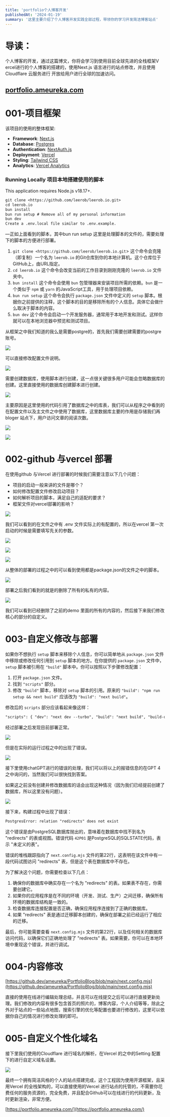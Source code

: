 ```yaml
---
title: 'portfolio个人博客开发'
publishedAt: '2024-01-19'
summary: '这里主要介绍了个人博客开发实践全部过程，带领你的学习开发简洁博客站点'
---
```


# 导读：

个人博客的开发，通过这篇博文，你将会学习到使用目前全球先进的全栈框架V ercel进行的个人博客的搭建的，使用Next.js 语言进行的站点修改，并且使用Cloudflare 云服务进行
开放给用户进行全球的加速访问。

## [portfolio.ameureka.com](https://portfolio.ameureka.com/)

# **001-项目框架**

该项目的使用的整体框架:

* **Framework**: [Next.js](https://nextjs.org/)
* **Database**: [Postgres](https://vercel.com/postgres)
* **Authentication**: [NextAuth.js](https://next-auth.js.org/)
* **Deployment**: [Vercel](https://vercel.com/)
* **Styling**: [Tailwind CSS](https://tailwindcss.com/)
* **Analytics**: [Vercel Analytics](https://vercel.com/analytics)

### Running Locally 项目本地搭建使用的脚本

This application requires Node.js v18.17+.

```txt
git clone <https://github.com/leerob/leerob.io.git>
cd leerob.io
bun install
bun run setup # Remove all of my personal information
bun dev
Create a .env.local file similar to .env.example.
```

—正如上面看到的脚本，其中bun run setup 这里是处理脚本的文件的，需要处理下的脚本的方便进行部署。

1. `git clone <https://github.com/leerob/leerob.io.git`> 这个命令会克隆（即复制）一个名为 `leerob.io` 的Git仓库到你的本地计算机。这个仓库位于GitHub上，由URL指定。
2. `cd leerob.io` 这个命令会改变当前的工作目录到刚刚克隆的 `leerob.io` 文件夹中。
3. `bun install` 这个命令会使用 `bun` 包管理器来安装项目所需的依赖。`bun` 是一个类似于 `npm` 或 `yarn` 的JavaScript工具，用于处理项目依赖。
4. `bun run setup` 这个命令会执行 `package.json` 文件中定义的 `setup` 脚本。根据你之前提供的注释，这个脚本的目的是移除所有的个人信息。具体它会做什么取决于脚本的内容。
5. `bun dev` 这个命令会启动一个开发服务器，通常用于本地开发和测试。这样你就可以在本地浏览器中预览和测试项目。

从框架之中我们知道的我么是需要postgre的，首先我们需要创建需要的postgre 账号。

![](https://picdata.ameureka.com/makeportfilio%2FUntitled.png)

可以直接修改配置文件说明。

![](https://picdata.ameureka.com/makeportfilio%2FUntitled%201.png)

需要创建数据库，使用脚本进行创建，这一点很关键很多用户可能会忽略数据库的创建。这里直接使用的数据库创建脚本进行创建。

![](https://picdata.ameureka.com/makeportfilio%2FUntitled%204.png)

主要原因是这里使用的代码引用了数据库之中的库表，我们可以从程序之中看到的在配置文件以及主文件之中使用了数据库，这里数据库主要的作用是存储我们再bloger 站点下，用户访问文章的阅读次数。

![](https://picdata.ameureka.com/makeportfilio%2FUntitled%205.png)

![](https://picdata.ameureka.com/makeportfilio%2FUntitled%206.png)

# **002-github 与vercel 部署**

在使用github 与Vercel 进行部署的时候我们需要注意以下几个问题：

* 项目的启动一般来讲的文件是哪个？
* 如何修改配置文件修改启动项目？
* 如何解析项目的脚本，满足自己的适配的要求？
* 框架文件对vercel部署的影响？

![](https://picdata.ameureka.com/makeportfilio%2FUntitled%207.png)

我们可以看到的在文件之中有 .env 文件实际上的有配置的，所以在vercel 第一次启动的时候是需要填写先关的参数。

![](https://picdata.ameureka.com/makeportfilio%2FUntitled%208.png)

![](https://picdata.ameureka.com/makeportfilio%2FUntitled%209.png)

![](https://picdata.ameureka.com/makeportfilio%2FUntitled%2010.png)

从整体的部署的过程之中的可以看到使用都是package.json的文件之中的脚本。

![](https://picdata.ameureka.com/makeportfilio%2FUntitled%2011.png)

部署之后我们看到的就是的删除了所有的私有的内容。

![](https://picdata.ameureka.com/makeportfilio%2FUntitled%2012.png)

我们可以看到已经删除了之前的demo 里面的所有的内容的，然后接下来我们修改核心的部分的自定义。

# **003-自定义修改与部署**

如果你不想执行 `setup` 脚本来移除个人信息，你可以简单地从 `package.json` 文件中移除或修改任何引用到 `setup` 脚本的地方。在你提供的 `package.json` 文件中，`setup` 脚本被引用在 `"build"` 脚本中。你可以按照以下步骤修改配置：

1. 打开 `package.json` 文件。
2. 找到 `"scripts"` 部分。
3. 修改 `"build"` 脚本，移除对 `setup` 脚本的引用。原来的 `"build": "npm run setup && next build"` 应该改为 `"build": "next build"`。

修改后的 `scripts` 部分应该看起来像这样：

```txt
"scripts": { "dev": "next dev --turbo", "build": "next build", "build-only": "next build", "start": "next start", "setup": "node ./setup.mjs" },
```
经过部署之后发现目前部署正常。

![](https://picdata.ameureka.com/makeportfilio%2FUntitled%2013.png)

但是在实际的运行过程之中的出现了错误。

![](https://picdata.ameureka.com/makeportfilio%2FUntitled%2014.png)

接下里使用chatGPT进行的错误的处理，我们可以将以上的报错信息的在GPT 4 之中询问的，当然我们可以很快找到答案。

如果这之前没有创建并修改数据库的话会出现这种情况（因为我们已经提前创建了数据库，所以这里没有问题）。

![](https://picdata.ameureka.com/makeportfilio%2FUntitled%2015.png)

接下来，构建过程中出现了错误：

```txt
PostgresError: relation "redirects" does not exist
```

这个错误是由PostgreSQL数据库抛出的，意味着在数据库中找不到名为 "redirects" 的表或视图。错误代码 `42P01` 是PostgreSQL的SQLSTATE代码，表示 "未定义的表"。

错误的堆栈跟踪指向了 `next.config.mjs` 文件的第22行，这表明在该文件中有一段代码试图访问 "redirects" 表，但是这个表在数据库中不存在。

为了解决这个问题，你需要检查以下几点：

1. 确保你的数据库中确实存在一个名为 "redirects" 的表。如果表不存在，你需要创建它。
2. 如果你的应用程序是在不同的环境（开发、测试、生产）之间迁移，确保所有环境的数据库结构是一致的。
3. 检查数据库连接配置是否正确，确保应用程序连接到了正确的数据库。
4. 如果 "redirects" 表是通过迁移脚本创建的，确保在部署之前已经运行了相应的迁移。

最后，你可能需要查看 `next.config.mjs` 文件的第22行，以及任何相关的数据库访问代码，以确保它们正确地处理了 "redirects" 表。如果需要，你可以在本地环境中重现这个错误，并进行调试。

# **004-内容修改**

[https://github.dev/ameureka/PortfolioBlog/blob/main/next.config.mjs](https://github.dev/ameureka/PortfolioBlog/blob/main/next.config.mjs)

直接的使用在线进行编辑处理总结，并且可以在线提交之后可以进行直接更新处理。我们修改的内容有很多包含首页的照片的，博客内容，个人介绍等等，除此之外对于站点的一些站点地图，搜索引擎的优化等配置也要进行修改的，这里可以依据你自己的情况进行修改处理的即可。

# **005-自定义个性化域名**

接下里我们使用的Cloudflare 进行域名的解析，在Vercel 的之中的Setting 配置下的进行自定义域名设置。

![](https://picdata.ameureka.com/makeportfilio%2FUntitled%2016.png)

最终一个拥有简洁风格的个人的站点搭建完成，这个工程因为使用开源框架，且采用Vercel 的全栈架构的，可以直接使用的Vercel 进行站点的托管的，不需要你花费任何的服务资源的，完全免费，并且配合Github可以在线进行的代码更新，及时更新渲染，非常方便。

[https://portfolio.ameureka.com/](https://portfolio.ameureka.com/)
